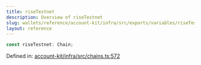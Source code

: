 ```yaml
---
title: riseTestnet
description: Overview of riseTestnet
slug: wallets/reference/account-kit/infra/src/exports/variables/riseTestnet
layout: reference
---
```


```ts
const riseTestnet: Chain;
```

Defined in: [account-kit/infra/src/chains.ts:572](https://github.com/alchemyplatform/aa-sdk/blob/49e74eee8606f480b200b4612d00d950da8a8742/account-kit/infra/src/chains.ts#L572)
